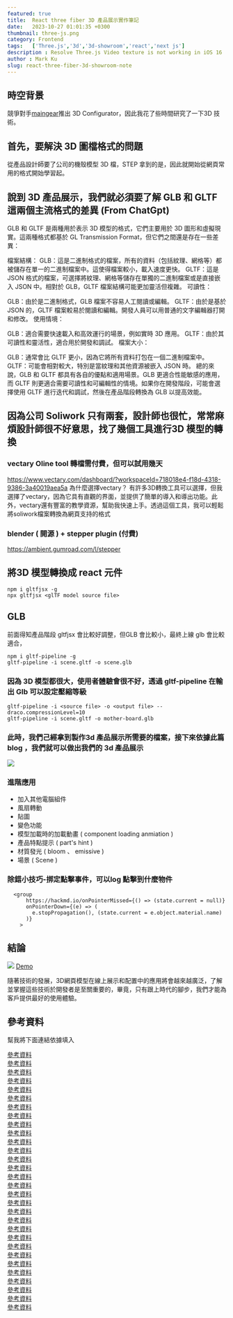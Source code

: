 ```yaml
---
featured: true
title:  React three fiber 3D 產品展示實作筆記
date:   2023-10-27 01:01:35 +0300
thumbnail: three-js.png
category: Frontend
tags:   ['Three.js','3d','3d-showroom','react','next js']
description : Resolve Three.js Video texture is not working in iOS 16 
author : Mark Ku
slug: react-three-fiber-3d-showroom-note
---
```

## 時空背景
競爭對手[maingear](https://maingear.com/maingear-mg-1-live-3d-configurator/
)推出 3D Configurator，因此我花了些時間研究了一下3D 技術。

## 首先，要解決 3D 圖檔格式的問題
從產品設計師要了公司的機殼模型 3D 檔，STEP 拿到的是，因此就開始從網頁常用的格式開始學習起。

## 說到 3D 產品展示，我們就必須要了解 GLB 和 GLTF 這兩個主流格式的差異 (From ChatGpt)
GLB 和 GLTF 是兩種用於表示 3D 模型的格式，它們主要用於 3D 圖形和虛擬現實。這兩種格式都基於 GL Transmission Format，但它們之間還是存在一些差異：

檔案結構：
GLB：這是二進制格式的檔案，所有的資料（包括紋理、網格等）都被儲存在單一的二進制檔案中。這使得檔案較小，載入速度更快。
GLTF：這是 JSON 格式的檔案，可選擇將紋理、網格等儲存在單獨的二進制檔案或是直接嵌入 JSON 中。相對於 GLB，GLTF 檔案結構可能更加靈活但複雜。
可讀性：

GLB：由於是二進制格式，GLB 檔案不容易人工閱讀或編輯。
GLTF：由於是基於 JSON 的，GLTF 檔案較易於閱讀和編輯。開發人員可以用普通的文字編輯器打開和修改。
使用情境：

GLB：適合需要快速載入和高效運行的場景，例如實時 3D 應用。
GLTF：由於其可讀性和靈活性，適合用於開發和調試。
檔案大小：

GLB：通常會比 GLTF 更小，因為它將所有資料打包在一個二進制檔案中。
GLTF：可能會相對較大，特別是當紋理和其他資源被嵌入 JSON 時。
總的來說，GLB 和 GLTF 都具有各自的優點和適用場景。GLB 更適合性能敏感的應用，而 GLTF 則更適合需要可讀性和可編輯性的情境。如果你在開發階段，可能會選擇使用 GLTF 進行迭代和調試，然後在產品階段轉換為 GLB 以提高效能。

## 因為公司 Soliwork 只有兩套，設計師也很忙，常常麻煩設計師很不好意思，找了幾個工具進行3D 模型的轉換
### vectary Oline tool 轉檔需付費，但可以試用幾天
https://www.vectary.com/dashboard/?workspaceId=718018e4-f18d-4318-9386-3a40019aea5a
為什麼選擇vectary？
有許多3D轉換工具可以選擇，但我選擇了vectary，因為它具有直觀的界面，並提供了簡單的導入和導出功能。此外，vectary還有豐富的教學資源，幫助我快速上手。透過這個工具，我可以輕鬆將soliwork檔案轉換為網頁支持的格式
### blender ( 開源 ) + stepper plugin (付費)
https://ambient.gumroad.com/l/stepper

##  將3D 模型轉換成 react 元件
```
npm i gltfjsx -g
npx gltfjsx <glTF model source file>

```
## GLB 
前面得知產品階段 gltfjsx 會比較好調整，但GLB 會比較小，最終上線 glb 會比較適合，
```
npm i gltf-pipeline -g
gltf-pipeline -i scene.gltf -o scene.glb 
```
### 因為 3D 模型都很大，使用者體驗會很不好，透過 gltf-pipeline  在輸出 Glb 可以設定壓縮等級
```
gltf-pipeline -i <source file> -o <output file> --draco.compressionLevel=10
gltf-pipeline -i scene.gltf -o mother-board.glb
```
### 此時，我們己經拿到製作3d 產品展示所需要的檔案，接下來依據此篇 blog ，我們就可以做出我們的 3d 產品展示
![](1.png)

### 進階應用
* 加入其他電腦組件 
* 風扇轉動 
* 貼圖
* 變色功能
* 模型加載時的加載動畫 ( component loading anmiation )
* 產品特點提示 ( part's hint )
* 材質發光 ( bloom 、 emissive )
* 場景 ( Scene )

### 除錯小技巧-挷定點擊事件，可以log 點擊到什麼物件
```
  <group            
      https://hackmd.io/onPointerMissed={() => (state.current = null)}
      onPointerDown={(e) => (
        e.stopPropagation(), (state.current = e.object.material.name)
      )}
    >
```
## 結論
![](2.png)
[Demo](https://3d.ibuypower.com/)

隨著技術的發展，3D網頁模型在線上展示和配置中的應用將會越來越廣泛，了解並掌握這些技術於開發者是至關重要的，畢竟，只有跟上時代的腳步，我們才能為客戶提供最好的使用體驗。

## 參考資料
幫我將下面連結依據填入 

[參考資料](https://www.vectary.com/3d-modeling-blog/vectary-3d-converter-import-more-than-sixty-3d-file-formats/)  
[參考資料](https://www.vectary.com/)  
[參考資料](https://maingear.com/maingear-mg-1-live-3d-configurator/)  
[參考資料](https://parametric-architecture.com/8-free-browser-based-3d-modeling-software-for-beginners/)  
[參考資料](https://github.com/pmndrs/gltfjsx)  
[參考資料](https://gltf.pmnd.rs/)  
[參考資料](https://sketchfab.com/feed)  
[參考資料](https://github.com/facebookincubator/FBX2glTF/releases)  
[參考資料](https://juejin.cn/post/7070009731099656229?fbclid=IwAR336hISkigeYAP3ONzjjRYSgAQjojmO4WEX_lPV9hr15Zh99TuRFHhIbic)  
[參考資料](https://www.zakeke.com/#)  
[參考資料](https://blog.logrocket.com/configure-3d-models-react-three-fiber/)  
[參考資料](https://keyboardsimulator.xyz/)  
[參考資料](https://admin-fts.threekit.com/signin)  
[參考資料](https://zhuanlan.zhihu.com/p/349803849)  
[參考資料](https://github.com/weianweigan/DuSwToglTF/releases)  
[參考資料](https://zhuanlan.zhihu.com/p/97961663)  
[參考資料](https://www.keyshot.com/)  
[參考資料](https://sketchfab.com/search?q=coding&type=models)  
[參考資料](https://keyboardsimulator.xyz/)  
[參考資料](https://zhuanlan.zhihu.com/p/469548652)  
[參考資料](https://codesandbox.io/s/r3f-image-loader-4u8oy?from-embed=&file=/src/App.js:0-765)  
[參考資料](https://dev.to/wawasensei/creating-a-3d-table-configurator-with-react-three-fiber-1dl2)  
[參考資料](https://juejin.cn/post/7046043181406191629)  
[參考資料](https://zhuanlan.zhihu.com/p/601278889)  
[參考資料](https://threejs.org/editor/)  
[參考資料](https://github.com/belopot/3d-product-configurator/tree/master/src)  
[參考資料](https://dribbble.com/tags/configurator?page=2&s=popular)  
[參考資料](https://juejin.cn/post/7171075542882451463)  
[參考資料](https://blog.csdn.net/tucHUan1/article/details/119063265)  
[參考資料](https://hackmd.io/@TANGRAMxAR/ry9UbdEEP)  